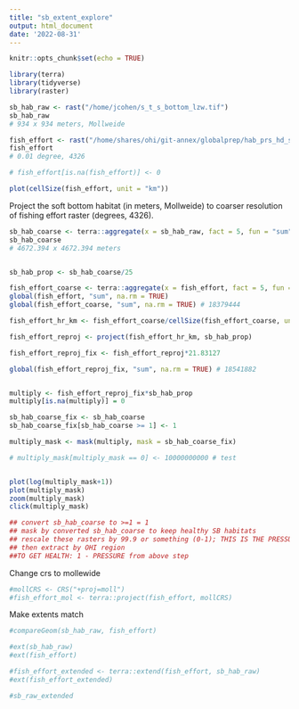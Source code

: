 ```yaml
---
title: "sb_extent_explore"
output: html_document
date: '2022-08-31'
---
```


```r
knitr::opts_chunk$set(echo = TRUE)
```

```r
library(terra)
library(tidyverse)
library(raster)
```

```r
sb_hab_raw <- rast("/home/jcohen/s_t_s_bottom_lzw.tif")
sb_hab_raw
# 934 x 934 meters, Mollweide
```

```r
fish_effort <- rast("/home/shares/ohi/git-annex/globalprep/hab_prs_hd_subtidal_soft_bottom/v2022/final_rasters/dredging_trawling_combined_2020.tif")
fish_effort
# 0.01 degree, 4326

# fish_effort[is.na(fish_effort)] <- 0

plot(cellSize(fish_effort, unit = "km"))
```

Project the soft bottom habitat (in meters, Mollweide) to coarser resolution of fishing effort raster (degrees, 4326).

```r


sb_hab_coarse <- terra::aggregate(x = sb_hab_raw, fact = 5, fun = "sum", na.rm = TRUE) 
sb_hab_coarse
# 4672.394 x 4672.394 meters


sb_hab_prop <- sb_hab_coarse/25

fish_effort_coarse <- terra::aggregate(x = fish_effort, fact = 5, fun = "sum", na.rm = TRUE)
global(fish_effort, "sum", na.rm = TRUE)
global(fish_effort_coarse, "sum", na.rm = TRUE) # 18379444

fish_effort_hr_km <- fish_effort_coarse/cellSize(fish_effort_coarse, unit = "km")

fish_effort_reproj <- project(fish_effort_hr_km, sb_hab_prop)

fish_effort_reproj_fix <- fish_effort_reproj*21.83127

global(fish_effort_reproj_fix, "sum", na.rm = TRUE) # 18541882


multiply <- fish_effort_reproj_fix*sb_hab_prop
multiply[is.na(multiply)] = 0 

sb_hab_coarse_fix <- sb_hab_coarse
sb_hab_coarse_fix[sb_hab_coarse >= 1] <- 1

multiply_mask <- mask(multiply, mask = sb_hab_coarse_fix)

# multiply_mask[multiply_mask == 0] <- 10000000000 # test


plot(log(multiply_mask+1))
plot(multiply_mask)
zoom(multiply_mask)
click(multiply_mask)

## convert sb_hab_coarse to >=1 = 1 
## mask by converted sb_hab_coarse to keep healthy SB habitats 
## rescale these rasters by 99.9 or something (0-1); THIS IS THE PRESSURE
## then extract by OHI region 
##TO GET HEALTH: 1 - PRESSURE from above step

```

















Change crs to mollewide 

```r
#mollCRS <- CRS("+proj=moll")
#fish_effort_mol <- terra::project(fish_effort, mollCRS)
```

Make extents match

```r
#compareGeom(sb_hab_raw, fish_effort)

#ext(sb_hab_raw)
#ext(fish_effort)

```

```r
#fish_effort_extended <- terra::extend(fish_effort, sb_hab_raw)
#ext(fish_effort_extended)

#sb_raw_extended
```

